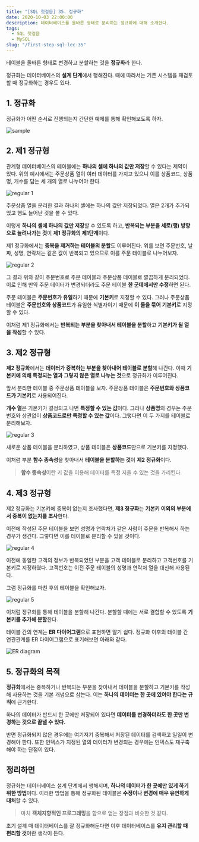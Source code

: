 ```yaml
---
title: "[SQL 첫걸음] 35. 정규화"
date: 2020-10-03 22:00:00
description: 데이터베이스를 올바른 형태로 분리하는 정규화에 대해 소개한다.
tags:
  - SQL 첫걸음
  - MySQL
slug: "/first-step-sql-lec-35"
---
```


테이블을 올바른 형태로 변경하고 분할하는 것을 **정규화**라 한다.

정규화는 데이터베이스의 **설계 단계**에서 행해진다. 때에 따라서는 기존 시스템을 재검토할 때 정규화하는 경우도 있다.

## 1. 정규화

정규화가 어떤 순서로 진행되는지 간단한 예제를 통해 확인해보도록 하자.

![sample](./sample.png)

## 2. 제1 정규형

관계형 데이터베이스의 테이블에는 **하나의 셀에 하나의 값만 저장**할 수 있다는 제약이 있다. 위의 예시에서는 주문상품 열이 여러 데이터를 가지고 있으니 이를 상품코드, 상품명, 개수를 담는 세 개의 열로 나누어야 한다.

![regular 1](regular-1.png)

주문상품 열을 분리한 결과 하나의 셀에는 하나의 값만 저장되었다. 열은 2개가 추가되었고 행도 늘어난 것을 볼 수 있다.

이렇게 **하나의 셀에 하나의 값만 저장**할 수 있도록 하고, **반복되는 부분을 세로(행) 방향으로 늘려나가는 것**이 **제1 정규화의 제1단계**이다.

제1 정규화에서는 **중복을 제거하는 테이블의 분할**도 이루어진다. 위를 보면 주문번호, 날짜, 성명, 연락처는 같은 값이 반복되고 있으므로 이를 주문 테이블로 나누어보자.

![regular 2](./regular-2.png)

그 결과 위와 같이 주문번호로 주문 테이블과 주문상품 테이블로 깔끔하게 분리되었다. 이로 인해 만약 주문 데이터가 변경되더라도 주문 테이블 **한 군데에서만 수정**하면 된다.

주문 테이블은 **주문번호가 유일**하기 때문에 **기본키**로 지정할 수 있다. 그러나 주문상품 테이블은 **주문번호와 상품코드**가 유일한 식별자이기 때문에 **이 둘을 묶어 기본키**로 지정할 수 있다.

이처럼 제1 정규화에서는 **반복되는 부분을 찾아내서 테이블을 분할**하고 **기본키가 될 열을 작성**할 수 있다.

## 3. 제2 정규형

**제2 정규화**에서는 **데이터가 중복하는 부분을 찾아내어 테이블로 분할**해 나간다. 이때 **기본키에 의해 특정되는 열과 그렇지 않은 열로 나누는 것**으로 정규화가 이루어진다.

앞서 분리한 테이블 중 주문상품 테이블을 보자. 주문상품 테이블은 **주문번호와 상품코드가 기본키**로 사용되어진다.

**개수 열**은 기본키가 결정되고 나면 **특정할 수 있는 값**이다. 그러나 **상품명**의 경우는 주문번호와 상관없이 **상품코드로만 특정할 수 있는 값**이다. 그렇다면 이 두 가지를 테이블로 분리해보자.

![regular 3](./regular-3.png)

새로운 상품 테이블을 분리하였고, 상품 테이블은 **상품코드**만으로 기본키를 지정했다.

이처럼 부분 **함수 종속성**을 찾아내서 **테이블을 분할하는 것**이 **제2 정규화**이다.

> **함수 종속성**이란 키 값을 이용해 데이터를 특정 지을 수 있는 것을 가리킨다.

## 4. 제3 정규형

제2 정규화는 기본키에 중복이 없는지 조사했다면, **제3 정규화**는 **기본키 이외의 부분에서 중복이 없는지를 조사**한다.

이전에 작성된 주문 테이블을 보면 성명과 연락처가 같은 사람이 주문을 반복해서 하는 경우가 생긴다. 그렇다면 이를 테이블로 분리할 수 있을 것이다.

![regular 4](./regular-4.png)

이전에 동일한 고객의 정보가 반복되었던 부분을 고객 테이블로 분리하고 고객번호를 기본키로 지정하였다. 고객번호는 이전 주문 테이블의 성명과 연락처 열을 대신해 사용된다.

그럼 정규화를 마친 후의 테이블을 확인해보자.

![regular 5](./regular-5.png)

이처럼 정규화를 통해 테이블을 분할해 나간다. 분할할 때에는 서로 결합할 수 있도록 **기본키를 추가해 분할**한다.

테이블 간의 연계는 **ER 다이어그램**으로 표현하면 알기 쉽다. 정규화 이후의 테이블 간 연관관계를 ER 다이어그램으로 표기해보면 아래와 같다.

![ER diagram](./er.png)

## 5. 정규화의 목적

**정규화**에서는 중복하거나 반복되는 부분을 찾아내서 테이블을 분할하고 기본키를 작성해 사용하는 것을 기본 개념으로 삼는다. 이는 **하나의 데이터는 한 곳에 있어야 한다는 규칙**에 근거한다.

하나의 데이터가 반드시 한 곳에만 저장되어 있다면 **데이터를 변경하더라도 한 곳만 변경하는 것으로 끝낼 수 있다.**

반면 정규화되지 않은 경우에는 여기저기 중복해서 저장된 데이터를 검색하고 일일이 변경해야 한다. 또한 인덱스가 지정된 열의 데이터가 변경되는 경우에는 인덱스도 재구축해야 하는 단점이 있다.

## 정리하면

정규화는 데이터베이스 설계 단계에서 행해지며, **하나의 데이터가 한 곳에만 있게 하기 위한 방법**이다. 이러한 방법을 통해 정규화된 테이블은 **수정이나 변경에 매우 유연하게 대처**할 수 있다.

> 마치 **객체지향적인 프로그래밍**을 함으로 얻는 장점과 비슷한 것 같다.

초기 설계 때 데이터베이스를 잘 정규화해둔다면 이후 데이터베이스를 **유지 관리할 때 편리할 것**이란 생각이 든다.


